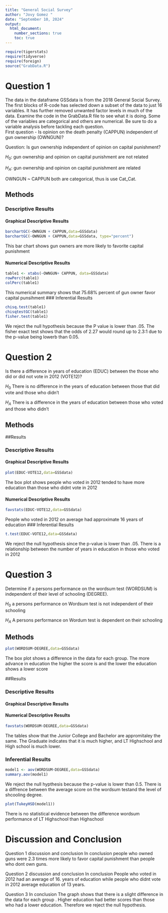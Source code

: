 ```yaml
---
title: "General Social Survey"
author: "Jovy Gomez "
date: "September 10, 2024"
output: 
  html_document:
    number_sections: true
    toc: true
---
```



```r
require(tigerstats)
require(tidyverse)
require(foreign)
source("GrabData.R")
```




#  Question 1

<!--In this section you explain what you are trying to show.  Where did the data come from?  What is the research or other question you are trying to answer?!-->

The data in the dataframe GSSdata is from the 2018 General Social Survey. The first blocks of R-code has selected down a subset of the data to just 16 variables. It has further removed unwanted factor levels in much of the data. Examine the code in the GrabData.R file to see what it is doing. Some of the variables are categorical and others are numerical. Be sure to do a variable analysis before tackling each question.  
First question - Is opinion on the death penalty (CAPPUN) independent of gun ownership (OWNGUN)?

Question: Is gun ownership independent of opinion on capital punishment?  

$H_0$: gun ownership and opinion on capital punishment are not related   

$H_A$: gun ownership and opinion on capital punishment are related   

OWNGUN ~ CAPPUN both are categorical, thus is use Cat_Cat. 



## Methods

<!--Decide on your methods:  use "variable analysis" or other appropriate descriptors.  Make sure to choose at least one graphical method and at least one numerical method.!-->



<!--Divide this section into two sub-sections:  One for your descriptive  results and one for your inferential results.!-->

### Descriptive Results

#### Graphical Descriptive Results

<!--Graphical results here.  Make sure to show your code.  Provide appropriate labels for axes, giving units if possible, and provide a good title for the graph, too.  Use the graphical results to describe the patterns if any that exist in the data as focused toward the research question!-->

```r
barchartGC(~OWNGUN + CAPPUN,data=GSSdata)
barchartGC(~OWNGUN + CAPPUN,data=GSSdata, type="percent")

```

This bar chart shows gun owners are more likely to favorite capital punishment 



#### Numerical Descriptive Results

<!--Numerical results go here. Use the numerical results to describe the patterns if any that exist in the data as focused toward the research question!-->

```r
table1 <- xtabs(~OWNGUN+ CAPPUN, data=GSSdata)
rowPerc(table1)
colPerc(table1)
```

This numerical summary shows that 75.68% percent of gun owner favor capital punsihment 
### Inferential Results


<!--State hypothesis clearly.  Make sure your discussion of the inferential test covers all the aspects that the test output produces, such as test statistic, p-value etc.  Make a decision about the null hypothesis, explain the assumptions on which the selected test/procedure was based, and why the chosen procedure satisfys the assumptions and is appropriate to answer the research question!-->

```r
chisq.test(table1)
chisqtestGC(table1)
fisher.test(table1)
```

We reject the null hypothesis because the P value is lower than .05. The fisher exact test shows that the odds of 2.27 would round up to 2.3:1 due to the p-value being lowerb than 0.05.


#  Question 2

<!--In this section you explain what you are trying to show.  Where did the data come from?  What is the research or other question you are trying to answer?!-->


Is there a difference in years of education (EDUC) between the those who did or did not vote in 2012 (VOTE12)?

$H_0$ There is no difference in the years of education between those that did vote and those who didn't

$H_A$ There is a difference in the years of education between those who voted and those who didn't 

## Methods

<!--Decide on your methods:  use "variable analysis" or other appropriate descriptors.  Make sure to choose at least one graphical method and at least one numerical method.!-->

##Results

<!--Divide this section into two sub-sections:  One for your descriptive  results and one for your inferential results.!-->

### Descriptive Results

#### Graphical Descriptive Results

<!--Graphical results here.  Make sure to show your code.  Provide appropriate labels for axes, giving units if possible, and provide a good title for the graph, too.  Use the graphical results to describe the patterns if any that exist in the data as focused toward the research question!-->

```r
plot(EDUC~VOTE12,data=GSSdata)
```


The box plot shows people who voted in 2012 tended to have more education than those who didnt vote in 2012

#### Numerical Descriptive Results

<!--Numerical results go here. Use the numerical results to describe the patterns if any that exist in the data as focused toward the research question!-->

```r
favstats(EDUC~VOTE12,data=GSSdata)
```

People who voted in 2012 on average had approximate 16 years of education
### Inferential Results

<!--State hypothesis clearly.  Make sure your discussion of the inferential test covers all the aspects that the test output produces, such as test statistic, p-value etc.  Make a decision about the null hypothesis, explain the assumptions on which the selected test/procedure was based, and why the chosen procedure satisfys the assumptions and is appropriate to answer the research question!-->

```r
t.test(EDUC~VOTE12,data=GSSdata)
```

We reject the null hypothesis since the p-value is lower than .05. 
There is a relationship between the number of years in education in those who voted in 2012

#  Question 3

<!--In this section you explain what you are trying to show.  Where did the data come from?  What is the research or other question you are trying to answer?!-->

Determine if a persons performance on the wordsum test (WORDSUM) is independent of their level of schooling (DEGREE).

$H_0$ a persons performance on Wordsum test is not independent of their schooling 

$H_A$ A persons performance on Wordum test is dependent on their schooling  


## Methods


<!--Decide on your methods:  use "variable analysis" or other appropriate descriptors.  Make sure to choose at least one graphical method and at least one numerical method.!-->

```r
plot(WORDSUM~DEGREE,data=GSSdata)
```

The box plot shows a difference in the data for each group. The more advance in education the higher the score is and the lower the education shows a lower score 


##Results

<!--Divide this section into two sub-sections:  One for your descriptive  results and one for your inferential results.!-->

### Descriptive Results

#### Graphical Descriptive Results

<!--Graphical results here.  Make sure to show your code.  Provide appropriate labels for axes, giving units if possible, and provide a good title for the graph, too.  Use the graphical results to describe the patterns if any that exist in the data as focused toward the research question!-->



#### Numerical Descriptive Results

<!--Numerical results go here. Use the numerical results to describe the patterns if any that exist in the data as focused toward the research question!-->

```r
favstats(WORDSUM~DEGREE,data=GSSdata)
```

The tables show that the Junior College and Bachelor are appromitaley the same. The Graduate indicates that it is much higher, and LT Highschool and High school is much lower. 

### Inferential Results

<!--State hypothesis clearly.  Make sure your discussion of the inferential test covers all the aspects that the test output produces, such as test statistic, p-value etc.  Make a decision about the null hypothesis, explain the assumptions on which the selected test/procedure was based, and why the chosen procedure satisfys the assumptions and is appropriate to answer the research question!-->

```r
model1 <- aov(WORDSUM~DEGREE,data=GSSdata)
summary.aov(model1)
```


We reject the null hypthesis because the p-value is lower than 0.5. 
There is a diffrence between the average score on the wordsum testand the level of shcooling degree. 

```r
plot(TukeyHSD(model1))
```

There is no statistical evidence between the difference wordsum performance of LT Highschool than Highschool

# Discussion and Conclusion

<!--Discussion and conclusion here.  If you found a relationship be sure to consider whether the relationship occurs because one of the variavbles causes the other, or whether they perhasps are related for some other reason.  Watch the chapter 6 videos from the GeorgeTown videos collection.!-->

Question 1 discussion and conclusion
In conclusion people who owned guns were 2.3 times more likely to favor capital punishment than people who dont own guns. 

Question 2 discussion and conclusion 
In conclusion People who voted in 2012 had an average of 16. years of education while people who didnt vote in 2012 average education of 13 years. 

Question 3 In conclusion 
The graph shows that there is a slight difference in the data for each group . Higher education had better scores than those who had a lower education. Therefore we reject the null hypothesis.

